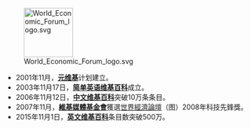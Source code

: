 [[File:World_Economic_Forum_logo.svg|100px]]
*2001年11月，'''[[元维基|元维基]]'''计划建立。
*2003年11月17日，'''[[简单英语维基百科|简单英语维基百科]]'''成立。
*2006年11月12日，'''[[中文维基百科|中文维基百科]]'''突破10万条条目。
*2007年11月，'''[[維基媒體基金會|維基媒體基金會]]'''獲選[[世界經濟論壇|世界經濟論壇]]（图）2008年科技先鋒獎。
*2015年11月1日，'''[[英文维基百科|英文维基百科]]'''条目数突破500万。